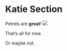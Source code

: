 # Katie Section

Petrels are **great**!
![](C:/Users/studholmek/Pictures/LHSP/LHSP GLS (2).jpg)

That's all for now.

Or maybe not.